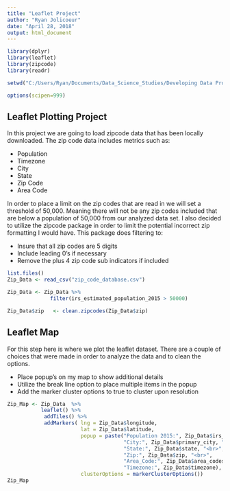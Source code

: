 ---
title: "Leaflet Project"
author: "Ryan Jolicoeur"
date: "April 28, 2018"
output: html_document
---

```{r setup, include=FALSE}
library(dplyr)
library(leaflet)
library(zipcode)
library(readr)

setwd("C:/Users/Ryan/Documents/Data_Science_Studies/Developing Data Products/New_Assignment")

options(scipen=999)

```

## Leaflet Plotting Project
In this project we are going to load zipcode data that has been locally downloaded.
The zip code data includes metrics such as: 

  + Population
  + Timezone
  + City
  + State
  + Zip Code
  + Area Code

In order to place a limit on the zip codes that are read in we will set a threshold of 50,000.  Meaning there will not be any zip codes included that are below a population of 50,000 from our analyzed data set. I also decided to utilize the zipcode package in order to limit the potential incorrect zip formatting I would have.  This package does filtering to: 

  + Insure that all zip codes are 5 digits
  + Include leading 0's if necessary
  + Remove the plus 4 zip code sub indicators if included
```{r Zip_Code_Data}
list.files()
Zip_Data <- read_csv("zip_code_database.csv")

Zip_Data <- Zip_Data %>% 
              filter(irs_estimated_population_2015 > 50000)

Zip_Data$zip   <- clean.zipcodes(Zip_Data$zip)
```

## Leaflet Map

For this step here is where we plot the leaflet dataset.  There are a couple of 
choices that were made in order to analyze the data and to clean the options.  

  + Place popup's on my map to show additional details
  + Utilize the break line option to place multiple items in the popup <br>
  + Add the marker cluster options to true to cluster upon resolution

```{r Map_Data}
Zip_Map <- Zip_Data  %>% 
           leaflet() %>%
            addTiles() %>%
            addMarkers( lng = Zip_Data$longitude, 
                        lat = Zip_Data$latitude,
                        popup = paste("Population 2015:", Zip_Data$irs_estimated_population_2015, "<br>",
                                      "City:", Zip_Data$primary_city, "<br>",
                                      "State:", Zip_Data$state, "<br>",
                                      "Zip:", Zip_Data$zip, "<br>",
                                      "Area_Code:", Zip_Data$area_codes, "<br>",
                                      "Timezone:", Zip_Data$timezone), 
                        clusterOptions = markerClusterOptions())
Zip_Map
```


